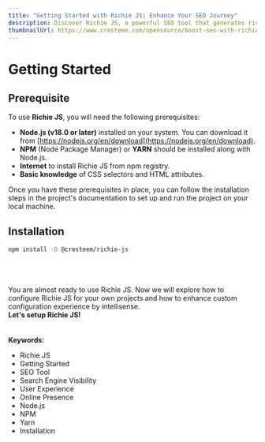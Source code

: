 ```yaml
---
title: "Getting Started with Richie JS: Enhance Your SEO Journey"
description: Discover Richie JS, a powerful SEO tool that generates rich results for enhanced search engine visibility and improved user experience. Learn how to simplify your SEO process and increase your online presence with our innovative solution.
thumbnailUrl: https://www.cresteem.com/opensource/boost-seo-with-richie-js/thumbnail.png
---
```


# Getting Started

## Prerequisite

To use **Richie JS**, you will need the following prerequisites:

- **Node.js (v18.0 or later)** installed on your system. You can download it from
  [https://nodejs.org/en/download](https://nodejs.org/en/download).
- **NPM** (Node Package Manager) or **YARN** should be installed along with Node.js.
- **Internet** to install Richie JS from npm registry.
- **Basic knowledge** of CSS selectors and HTML attributes.

Once you have these prerequisites in place, you can follow the installation steps in the project's documentation
to set up and run the project on your local machine.

## Installation

```sh npm2yarn
npm install -D @cresteem/richie-js
```

<br />
<br />
<br />
You are almost ready to use Richie JS. Now we will explore how to configure Richie
JS for your own projects and how to enhance custom configuration experience by intellisense.
<br />
<b>Let's setup Richie JS!</b>


<br />
<br />
<br />
<strong>Keywords:</strong>
<ul className={style.keywords}>
  <li>Richie JS</li>
  <li>Getting Started</li>
  <li>SEO Tool</li>
  <li>Search Engine Visibility</li>
  <li>User Experience</li>
  <li>Online Presence</li>
  <li>Node.js</li>
  <li>NPM</li>
  <li>Yarn</li>
  <li>Installation</li>
</ul>

